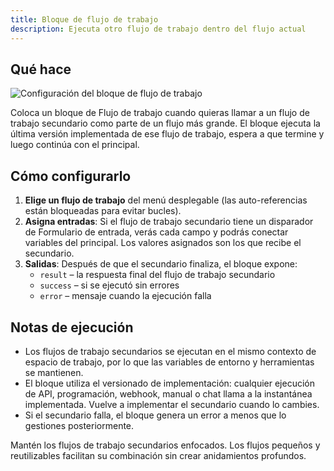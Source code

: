 ```yaml
---
title: Bloque de flujo de trabajo
description: Ejecuta otro flujo de trabajo dentro del flujo actual
---
```



## Qué hace

<div className='flex justify-center my-6'>
  <Image
    src='/static/blocks/workflow.png'
    alt='Configuración del bloque de flujo de trabajo'
    width={400}
    height={280}
    className='rounded-xl border border-border shadow-sm'
  />
</div>

Coloca un bloque de Flujo de trabajo cuando quieras llamar a un flujo de trabajo secundario como parte de un flujo más grande. El bloque ejecuta la última versión implementada de ese flujo de trabajo, espera a que termine y luego continúa con el principal.

## Cómo configurarlo

1. **Elige un flujo de trabajo** del menú desplegable (las auto-referencias están bloqueadas para evitar bucles).
2. **Asigna entradas**: Si el flujo de trabajo secundario tiene un disparador de Formulario de entrada, verás cada campo y podrás conectar variables del principal. Los valores asignados son los que recibe el secundario.
3. **Salidas**: Después de que el secundario finaliza, el bloque expone:
   - `result` – la respuesta final del flujo de trabajo secundario
   - `success` – si se ejecutó sin errores
   - `error` – mensaje cuando la ejecución falla

## Notas de ejecución

- Los flujos de trabajo secundarios se ejecutan en el mismo contexto de espacio de trabajo, por lo que las variables de entorno y herramientas se mantienen.
- El bloque utiliza el versionado de implementación: cualquier ejecución de API, programación, webhook, manual o chat llama a la instantánea implementada. Vuelve a implementar el secundario cuando lo cambies.
- Si el secundario falla, el bloque genera un error a menos que lo gestiones posteriormente.

<Callout>
Mantén los flujos de trabajo secundarios enfocados. Los flujos pequeños y reutilizables facilitan su combinación sin crear anidamientos profundos.
</Callout>
